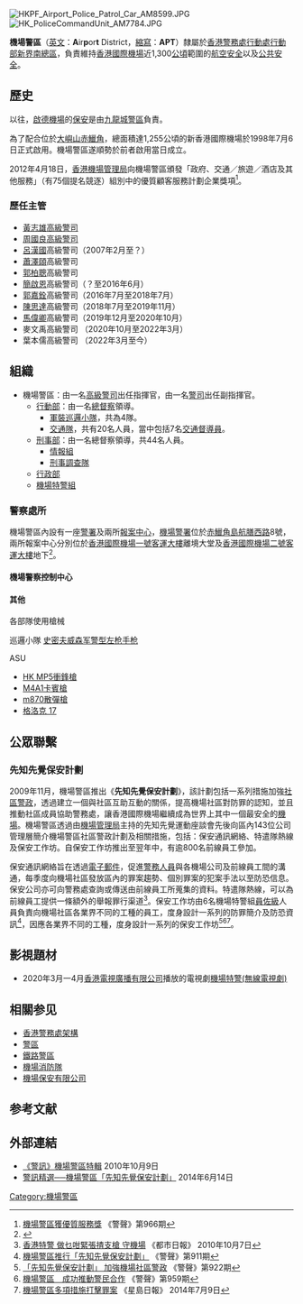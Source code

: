 {{Pathnav|香港警務處|香港警務處架構|行動處|行動部|警察總區|新界南總區|frame=1}}
{{Infobox law enforcement agency
|unit_name= 機場警區<br />{{lang|en|Airport District}}
|image=[[File:HKPF_Airport_Police_Car_AM6469.JPG|300px]]
|caption= 機場警區的[[香港警察車輛|警察車輛]]均備有黃色車頂和黃色閃燈。
|country= {{HK}}
|type= 
|branch= [[香港警務處|香港警務處]]
|dates= 1998年7月6日至今
|specialization= [[香港國際機場|香港國際機場]]的[[航空安全|航空安全]]及[[香港治安|治安]]
|command_structure= [[行動處|行動處]][[行動部|行動部]][[新界南總區|新界南總區]]
|size= 368名人員和45名文職人員<ref>{{Cite web |url=http://www.police.gov.hk/info/review/2013/text/tc/HKPF_TChi12.html#p05 |title=香港警務處人員編制分布表 |access-date=2014-10-30 |archive-date=2014-10-30 |archive-url=https://web.archive.org/web/20141030071948/http://www.police.gov.hk/info/review/2013/text/tc/HKPF_TChi12.html#p05 |dead-url=no }}</ref>
|garrison= [[機場警署|機場警署]]
|ceremonial_chief=
|nickname= 
|motto= 
|colors= 
|march=
|mascot=
|battles= 
|current_commander= [[葉本儒|葉本儒]][[高級警司|高級警司]]
|notable_commanders=
|anniversaries= 
|decorations=
|identification_symbol=
|identification_symbol_label=
}}

[[File:HKPF_Airport_Police_Patrol_Car_AM8599.JPG|thumb]]
[[File:HK_PoliceCommandUnit_AM7784.JPG|thumb]]

{{香港航空業}}

'''機場警區'''（[[英文|英文]]：'''A'''ir'''p'''or'''t''' District，[[縮寫|縮寫]]：'''APT'''）隸屬於[[香港警務處|香港警務處]][[行動處|行動處]][[行動部|行動部]][[新界南總區|新界南總區]]，負責維持[[香港國際機場|香港國際機場]]近1,300[[公頃|公頃]]範圍的[[航空安全|航空安全]]以及[[公共安全|公共安全]]。

==歷史==
以往，[[啟德機場|啟德機場]]的[[保安|保安]]是由[[九龍城警區|九龍城警區]]負責。

為了配合位於[[大嶼山|大嶼山]][[赤鱲角|赤鱲角]]，總面積達1,255公頃的新香港國際機場於1998年7月6日正式啟用。機場警區遂順勢於前者啟用當日成立。

2012年4月18日，[[香港機場管理局|香港機場管理局]]向機場警區頒發「政府、交通／旅遊／酒店及其他服務」（有75個提名競逐）組別中的優質顧客服務計劃企業獎項<ref>[http://www.police.gov.hk/offbeat/966/chi/n17.htm 機場警區獲優質服務獎] {{Wayback|url=http://www.police.gov.hk/offbeat/966/chi/n17.htm |date=20191005161033 }} 《警聲》第966期</ref>。

===歷任主管===
*[[黃志雄|黃志雄]][[高級警司|高級警司]]
*[[周國良|周國良]][[高級警司|高級警司]]
*[[呂漢國|呂漢國]]高級警司（2007年2月至？）
*[[蕭澤頤|蕭澤頤]]高級警司
*[[郭柏聰|郭柏聰]]高級警司
*[[簡啟恩|簡啟恩]]高級警司（？至2016年6月）
*[[郭嘉銓|郭嘉銓]]高級警司（2016年7月至2018年7月）
*[[陳思達|陳思達]]高級警司（2018年7月至2019年11月）
*[[馬偉卿|馬偉卿]]高級警司（2019年12月至2020年10月）
*麥文禹高級警司 （2020年10月至2022年3月）
*葉本儒高級警司 （2022年3月至今）

==組織==
*機場警區：由一名[[高級警司|高級警司]]出任指揮官，由一名[[警司|警司]]出任副指揮官。
**[[行動部|行動部]]：由一名[[總督察|總督察]]領導。
***[[軍裝巡邏小隊|軍裝巡邏小隊]]，共為4隊。
***[[交通隊|交通隊]]，共有20名人員，當中包括7名[[交通督導員|交通督導員]]。
**[[刑事部|刑事部]]：由一名總督察領導，共44名人員。
***[[情報組|情報組]]
***[[刑事調查隊|刑事調查隊]]
**[[行政部|行政部]]
**[[機場特警組|機場特警組]]

===警察處所===
機場警區內設有一座[[警署|警署]]及兩所[[報案中心|報案中心]]，[[機場警署|機場警署]]位於[[赤鱲角島|赤鱲角島]][[航膳西路|航膳西路]]8號，兩所報案中心分別位於[[香港國際機場一號客運大樓|香港國際機場一號客運大樓]]離境大堂及[[香港國際機場二號客運大樓|香港國際機場二號客運大樓]]地下<ref>{{Cite web |url=http://www.hongkongairport.com/chi/passenger/arrival/t1/airport-services-facilities/police-report-centre.html |title=報案中心 |access-date=2011-02-02 |archive-date=2017-07-19 |archive-url=https://web.archive.org/web/20170719131849/http://www.hongkongairport.com/chi/passenger/arrival/t1/airport-services-facilities/police-report-centre.html |dead-url=no }}</ref>。

====機場警察控制中心====
{{Main|機場警署#機場警察控制中心}}

====其他====
{{Main|機場特警組戰術訓練場|機場警區障礙訓練場}}
各部隊使用槍械

巡邏小隊
[[史密斯威森軍警型左輪手槍|史密夫威森军警型左枪手枪]]

ASU
*[[HK_MP5冲锋枪|HK MP5衝鋒槍]]
*[[M4卡賓槍|M4A1卡賓槍]]
*[[雷明登870泵動式霰彈槍|m870散彈槍]]
*[[格洛克17手槍|格洛克 17]]

==公眾聯繫==
===先知先覺保安計劃===
2009年11月，機場警區推出《'''先知先覺保安計劃'''》，該計劃包括一系列措施加強[[社區警政|社區警政]]，透過建立一個與社區互助互動的關係，提高機場社區對防罪的認知，並且推動社區成員協助警務處，讓香港國際機場繼續成為世界上其中一個最安全的[[機場|機場]]。機場警區透過由[[機場管理局|機場管理局]]主持的先知先覺運動座談會先後向區內143位公司管理層簡介機場警區社區警政計劃及相關措施，包括：保安通訊網絡、特遣隊熱線及保安工作坊。自保安工作坊推出至翌年中，有逾800名前線員工參加。

保安通訊網絡旨在透過[[電子郵件|電子郵件]]，促進[[警務人員|警務人員]]與各機場公司及前線員工間的溝通，每季度向機場社區發放區內的罪案趨勢、個別罪案的犯案手法以至防恐信息。保安公司亦可向警務處查詢或傳送由前線員工所蒐集的資料。特遣隊熱線，可以為前線員工提供一條額外的舉報罪行渠道<ref>[http://www.metrohk.com.hk/?cmd=detail&id=145189 香港特警 做乜咁緊張揸支槍 守機場] {{Wayback|url=http://www.metrohk.com.hk/?cmd=detail&id=145189 |date=20160304194633 }} 《都市日報》 2010年10月7日</ref>。保安工作坊由6名機場特警組[[員佐級|員佐級]]人員負責向機場社區各業界不同的工種的員工，度身設計一系列的防罪簡介及防恐資訊<ref>[http://www.police.gov.hk/offbeat/911/chi/n20.htm 機場警區推行「先知先覺保安計劃」] {{Wayback|url=http://www.police.gov.hk/offbeat/911/chi/n20.htm |date=20200805014028 }} 《警聲》第911期</ref>，因應各業界不同的工種，度身設計一系列的保安工作坊<ref>[http://www.police.gov.hk/offbeat/922/chi/n12.htm 「先知先覺保安計劃」 加強機場社區警政] {{Wayback|url=http://www.police.gov.hk/offbeat/922/chi/n12.htm |date=20191005160131 }} 《警聲》第922期</ref><ref>[http://www.police.gov.hk/offbeat/959/chi/n22.htm 機場警區　成功推動警民合作] {{Wayback|url=http://www.police.gov.hk/offbeat/959/chi/n22.htm |date=20191005155953 }} 《警聲》第959期</ref><ref>[https://hk.news.yahoo.com/%E6%A9%9F%E5%A0%B4%E8%AD%A6%E5%8D%80%E5%A4%9A%E9%A0%85%E6%8E%AA%E6%96%BD%E6%89%93%E6%93%8A%E7%BD%AA%E6%A1%88-095300562.html 機場警區多項措施打擊罪案] {{Wayback|url=https://hk.news.yahoo.com/%E6%A9%9F%E5%A0%B4%E8%AD%A6%E5%8D%80%E5%A4%9A%E9%A0%85%E6%8E%AA%E6%96%BD%E6%89%93%E6%93%8A%E7%BD%AA%E6%A1%88-095300562.html |date=20200930100423 }} 《星島日報》 2014年7月9日</ref>。

==影視題材==
*2020年3月一4月[[香港|香港]][[電視廣播有限公司|電視廣播有限公司]]播放的電視劇[[機場特警|機場特警(無線電視劇)]]

==相關参见==
*[[香港警務處架構|香港警務處架構]]
*[[警區|警區]]
*[[鐵路警區|鐵路警區]]
*[[機場消防隊|機場消防隊]]
*[[機場保安有限公司|機場保安有限公司]]

==参考文献==
{{Reflist}}

==外部連結==
*[http://programme.rthk.hk/rthk/tv/programme.php?name=tv/police_magazine&d=2010-10-09&p=865&e=118050&m=episode 《警訊》機場警區特輯] {{Wayback|url=http://programme.rthk.hk/rthk/tv/programme.php?name=tv%2Fpolice_magazine&d=2010-10-09&p=865&e=118050&m=episode |date=20160305120943 }} 2010年10月9日
*[http://www.youtube.com/watch?v=CvqJA-TO_Ro 警訊精選──機場警區「先知先覺保安計劃」] {{Wayback|url=http://www.youtube.com/watch?v=CvqJA-TO_Ro |date=20200301032748 }} 2014年6月14日

[[Category:機場警區|Category:機場警區]]